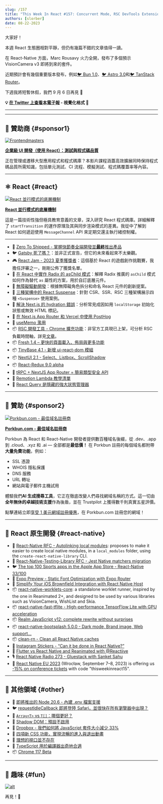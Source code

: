 ```yaml
---
slug: /157
title: "This Week In React #157: Concurrent Mode, RSC DevTools Extension, Gatsby, Radix asChild, Suspense, hydration, useMemo, React-Redux, Fresh, TinyBase, Worklets, TFLite, local_modules, Bootsplash..."
authors: [slorber]
date: 08-22-2023
---
```


大家好！

本週 React 生態圈相對平靜，但仍有幾篇不錯的文章值得一讀。

在 React-Native 方面，Marc Rousavy 火力全開，發布了多個預示 VisionCamera v3 即將到來的套件。

近期預計會有幾個重要版本發布，例如[🐦 Bun 1.0](https://twitter.com/jarredsumner/status/1693657906917585359)、[🐦 Astro 3.0](https://twitter.com/astrodotbuild/status/1693655809711108456)和[🐦 TanStack Router](https://twitter.com/tannerlinsley/status/1691936709498552654)。

下週我將短暫休假，我們 9 月 6 日再見 👋

<!-- truncate -->

**💡 [在 Twitter 上查看本電子報](https://slo.im/thread) - 視覺化格式 🎨**

---


<Support />

---

## 💸 贊助商 {#sponsor1}

[![Frontendmasters](/emails/issues/151/frontendmasters.png)](https://frontendmasters.com/courses/enterprise-ui-dev/?utm_source=email&utm_medium=thisweekinreact&utm_content=uidev)

**[企業級 UI 開發（使用 React）：測試與程式碼品質](https://frontendmasters.com/courses/enterprise-ui-dev/?utm_source=email&utm_medium=thisweekinreact&utm_content=uidev)**

正在管理或遷移大型應用程式和程式碼庫？本影片課程涵蓋高效擴展同時保持程式碼品質所需知識，包括單元測試、CI 流程、模擬測試、程式碼覆蓋率等內容。

---

## ⚛️ React {#react}

[![React 並行模式的底層機制](/emails/issues/157/concurrentmode.jpg)](https://andreigatej.dev/blog/the-underlying-mechanisms-of-reacts-concurrent-mode/)

[**React 並行模式的底層機制**](https://andreigatej.dev/blog/the-underlying-mechanisms-of-reacts-concurrent-mode/)

這是一篇技術性強但極具教育意義的文章，深入研究 React 程式碼庫。詳細解釋了 `startTransition` 的運作原理及其與同步渲染模式的差異。我從中了解到 React 如何遞迴使用 `MessageChannel` API 來定期交還主執行緒控制權。

---

- 💸 [Zero To Shipped - 掌握快節奏全端開發並**最終**推出產品](https://www.zerotoshipped.com/)
- 🐦 [Gatsby 死了嗎？](https://twitter.com/sebastienlorber/status/1694392101281190224)：並非正式宣告，但它的未來看起來不太樂觀。
- 🎮 [React Jam - 2023 夏季獲獎者](https://reactjam.com/summer-2023-winners)：這個基於 React 的遊戲創作挑戰賽，我擔任評審之一，剛剛公佈了獲獎名單。
- 📜 [在 React 中實作 Radix 的 asChild 模式](https://www.jacobparis.com/content/react-as-child)：解釋 Radix 推廣的 `asChild` 模式如何作為替代 `as` 屬性的方案，用於自訂底層元件。
- 📜 [無障礙驅動開發](https://www.simplethread.com/a11y-driven-development/)：根據無障礙角色拆分和命名 React 元件的創新提案。
- 📜 [三種架構中的 React Suspense](https://elanmed.dev/blog/suspense-in-different-architectures)：針對 CSR、SSR、RSC 三種架構展示四種 `<Suspense>` 使用案例。
- 📜 [解決 Next.js 的 hydration 錯誤](https://chirag-gupta.hashnode.dev/how-to-solve-hydration-error-in-nextjs)：分析常見成因如用 `localStorage` 初始化狀態或無效 HTML 標記。
- 📜 [在 Next.js App Router 和 Vercel 中使用 PostHog](https://vercel.com/guides/posthog-nextjs-vercel-feature-flags-analytics)
- 📜 [useMemo 濫用](https://edvins.io/usememo-overdose)
- 📦 [RSC 開發工具 - Chrome 擴充功能](https://chrome.google.com/webstore/detail/rsc-devtools/jcejahepddjnppkhomnidalpnnnemomn)：非官方工具現已上架，可分析 RSC 負載時間軸，詳見[文章](https://www.alvar.dev/blog/creating-devtools-for-react-server-components)。
- 📦 [Fresh 1.4 – 更快的頁面載入、佈局與更多功能](https://deno.com/blog/fresh-1.4)
- 📦 [TinyBase 4.1 - 新增 ui-react-dom 模組](https://tinybase.org/guides/releases/)
- 📦 [NextUI 2.1 - Select、Listbox、ScrollShadow](https://nextui.org/blog/v2.1.0)
- 📦 [React-Redux 9.0 alpha](https://github.com/reduxjs/react-redux/releases/tag/v9.0.0-alpha.0)
- 🎥 [tRPC + NextJS App Router = 簡易類型安全 API](https://www.youtube.com/watch?v=qCLV0Iaq9zU)
- 🎥 [Remotion Lambda 教學清單](https://www.youtube.com/playlist?list=PLRHdymbhXiIRgAeAUpMxe7l7BNliHfWUq)
- 🎥 [React Query 是隱藏的強大狀態管理器](https://www.youtube.com/watch?v=0X3TlVklT-A)

<SubscribeFormEmbed placement="middle" />

---

## 💸 贊助 {#sponsor2}

[![Porkbun.com - 最佳域名註冊商](/emails/issues/150/porkbun.png)](https://porkbun.com/?coupon=TWIREACT&utm_source=TWIREACT&utm_medium=Newsletter&utm_campaign=twirjune2023)

**[Porkbun.com - 最佳域名註冊商](https://porkbun.com/?coupon=TWIREACT&utm_source=TWIREACT&utm_medium=Newsletter&utm_campaign=twirjune2023)**

Porkbun 為 React 和 React-Native 開發者提供數百種域名後綴，從 .dev、.app 到 .cloud、.xyz 和 .ai — 全部都是**最低價！** 在 Porkbun 註冊的每個域名都附帶**大量免費功能**，例如：

- SSL 憑證
- WHOIS 隱私保護
- DNS 服務
- URL 轉址
- 網站與電子郵件主機試用

體驗我們**AI 生成搜尋工具**，它正在徹底改變人們尋找網域名稱的方式。這一切由**全年無休的卓越技術支援**作為後盾，並在 Trustpilot 上獲得數千則真實五星評價。

點擊連結立即[享受 1 美元網域註冊優惠](https://porkbun.com/?coupon=TWIREACT&utm_source=TWIREACT&utm_medium=Newsletter&utm_campaign=twirjune2023)，在 Porkbun.com 註冊您的網域！

---

## 📱 React 原生開發 {#react-native}

- 💬 [React-Native RFC - Autolinking local modules](https://github.com/react-native-community/discussions-and-proposals/pull/702): proposes to make it easier to create local native modules, in a `local_modules` folder, using the `create-react-native-library` CLI.
- 💬 [React-Native-Testing-Library RFC - Jest Native matchers migration](https://github.com/callstack/react-native-testing-library/issues/1468)
- 🐦 [The top 100 Sports apps in the Apple App Store - React-Native 33/100](https://twitter.com/Baconbrix/status/1692215896029212847)
- 👀 [Expo Preview - Static Font Optimization with Expo Router](https://twitter.com/Baconbrix/status/1692990529800167441)
- 📜 [Simplify Your iOS Brownfield Integration with React Native Host](https://www.callstack.com/blog/simplify-your-ios-brownfield-integration-with-react-native-host)
- 📦 [react-native-worklets-core](https://github.com/margelo/react-native-worklets-core): a standalone worklet runner, inspired by the one in Reanimated 2+, and designed to be used by various libraries such as VisionCamera, WishList and Skia.
- 📦 [react-native-fast-tflite - High-performance TensorFlow Lite with GPU acceleration](https://github.com/mrousavy/react-native-fast-tflite)
- 📦 [Realm JavaScript v12: complete rewrite without surprises](https://medium.com/realm/realm-javascript-v12-complete-rewrite-without-surprises-62eea2a2e8ae)
- 📦 [react-native-bootsplash 5.0.0 - Dark mode, Brand image, Web support...](https://github.com/zoontek/react-native-bootsplash/releases/tag/5.0.0)
- 📦 [clean-rn - Clean all React Native caches](https://github.com/mrousavy/clean-rn)
- 🎥 [Instagram Stickers - “Can it be done in React Native?”](https://www.youtube.com/watch?v=5yM4NPcTwY4)
- 🎥 [Flutter vs React Native and Reanimated with @Reactiive](https://www.youtube.com/watch?v=A19-UEUrg6A)
- 🎙️ [React Native Radio 273 - Gluestack with Sanket Sahu](https://react-native-radio.simplecast.com/episodes/rnr-273-gluestack-with-sanket-sahu)
- 👥 [React Native EU 2023](https://www.react-native.eu/) (Wrocław, September 7–8, 2023) is offering us [-15% on conference tickets](https://ti.to/react-native-eu/2023/discount/thisweekinreact15) with code "thisweekinreact15".

---

## 🔀 其他領域 {#other}

- 👀 [即將推出的 Node 20.6 - 內建 .env 檔案支援](https://github.com/nodejs/node/pull/49185)
- 🐦 [requestIdleCallback 即將登陸 Safari，並很快在所有瀏覽器中出現？](https://twitter.com/sebastienlorber/status/1694260312986227187)
- 📜 [`Array<T>` vs `T[]`：哪個更好？](https://www.totaltypescript.com/array-types-in-typescript)
- 📜 [Shadow DOM：預設不啟用](https://begin.com/blog/posts/2023-08-18-shadow-dom-not-by-default)
- 📜 [Dropbox - 我們如何將 JavaScript 套件大小減少 33%](https://dropbox.tech/frontend/how-we-reduced-the-size-of-our-javascript-bundles-by-33-percent)
- 📜 [四項新 CSS 功能，實現流暢的進入與退出動畫](https://developer.chrome.com/blog/entry-exit-animations/)
- 📜 [理想的視口並不存在](https://viewports.fyi/)
- 📜 [TypeScript 用於編譯器出奇地合適](https://matklad.github.io/2023/08/17/typescript-is-surprisingly-ok-for-compilers.html)
- 📦 [Chrome 117 Beta](https://developer.chrome.com/blog/chrome-117-beta/)

---

## 🤭 趣味 {#fun}

[![alt](/emails/issues/157/meme.jpg)](https://twitter.com/BHolmesDev/status/1693624114097909851)

再見！👋